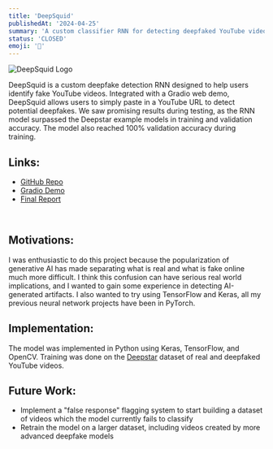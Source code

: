 ```yaml
---
title: 'DeepSquid'
publishedAt: '2024-04-25'
summary: 'A custom classifier RNN for detecting deepfaked YouTube videos.'
status: 'CLOSED'
emoji: '🦑'
---
```

<div className="flex justify-center space-x-4 my-8">
    <img alt="DeepSquid Logo" src="/images/deepsquid.png" style={{height: "20%", maxWidth: "250px"}}/>
</div>

DeepSquid is a custom deepfake detection RNN designed to help users identify fake YouTube videos. Integrated with a Gradio web demo, DeepSquid allows users to simply paste in a YouTube URL to detect potential deepfakes. We saw promising results during testing, as the RNN model surpassed the Deepstar example models in training and validation accuracy. The model also reached 100% validation accuracy during training.

## Links:
<div>
    <ul id={"list"}>
        <li>
            <a href={"https://github.com/MaxHuber888/DeepSquid"} className="dark:hover:text-neutral-400">GitHub
                Repo</a>
        </li>
        <li>
            <a href={"https://huggingface.co/spaces/maxhuber/deepsquid"} className="dark:hover:text-neutral-400">Gradio
                Demo</a>
        </li>
        <li>
            <a href={"/files/deepsquid.pdf"} className="dark:hover:text-neutral-400">Final Report</a>
        </li>
    </ul>
    <br/>
</div>

## Motivations:
I was enthusiastic to do this project because the popularization of generative AI has made separating what is real and what is fake online much more difficult. I think this confusion can have serious real world implications, and I wanted to gain some experience in detecting AI-generated artifacts. I also wanted to try using TensorFlow and Keras, all my previous neural network projects have been in PyTorch.

## Implementation:
The model was implemented in Python using Keras, TensorFlow, and OpenCV. Training was done on the <a href="https://www.zerofox.com/deepstar-open-source-toolkit/" className="dark:hover:text-neutral-400">Deepstar</a> dataset of real and deepfaked YouTube videos.

## Future Work:
- Implement a "false response" flagging system to start building a dataset of videos which the model currently fails to classify
- Retrain the model on a larger dataset, including videos created by more advanced deepfake models
